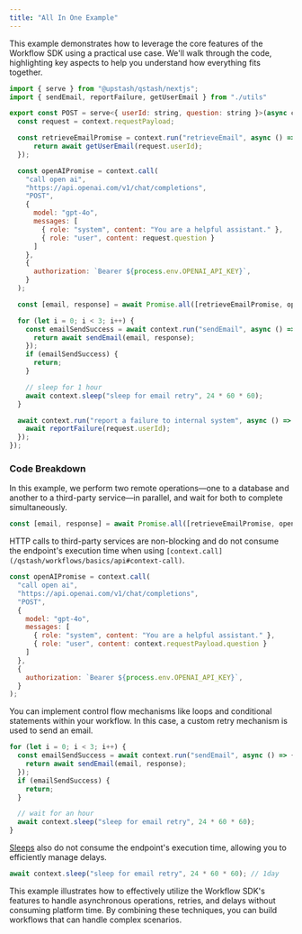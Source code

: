 ```yaml
---
title: "All In One Example"
---
```


This example demonstrates how to leverage the core features of the Workflow SDK using a practical use case. We'll walk through the code, highlighting key aspects to help you understand how everything fits together.

```javascript 
import { serve } from "@upstash/qstash/nextjs";
import { sendEmail, reportFailure, getUserEmail } from "./utils"

export const POST = serve<{ userId: string, question: string }>(async context => {
  const request = context.requestPayload;

  const retrieveEmailPromise = context.run("retrieveEmail", async () => {
      return await getUserEmail(request.userId);
  });

  const openAIPromise = context.call(
    "call open ai",
    "https://api.openai.com/v1/chat/completions",
    "POST", 
    {
      model: "gpt-4o",
      messages: [
        { role: "system", content: "You are a helpful assistant." },
        { role: "user", content: request.question }
      ]
    },
    {
      authorization: `Bearer ${process.env.OPENAI_API_KEY}`,
    }
  );

  const [email, response] = await Promise.all([retrieveEmailPromise, openAIPromise]);

  for (let i = 0; i < 3; i++) {
    const emailSendSuccess = await context.run("sendEmail", async () => {
      return await sendEmail(email, response);
    });
    if (emailSendSuccess) {
      return;
    }

    // sleep for 1 hour
    await context.sleep("sleep for email retry", 24 * 60 * 60);
  }

  await context.run("report a failure to internal system", async () => {
    await reportFailure(request.userId);
  });
});
```

### Code Breakdown

In this example, we perform two remote operations—one to a database and another to a third-party service—in parallel, and wait for both to complete simultaneously.

```javascript
const [email, response] = await Promise.all([retrieveEmailPromise, openAIPromise]);
```

HTTP calls to third-party services are non-blocking and do not consume the endpoint's execution time when using `[context.call](/qstash/workflows/basics/api#context-call)`.

```javascript
const openAIPromise = context.call(
  "call open ai",
  "https://api.openai.com/v1/chat/completions",
  "POST", 
  {
    model: "gpt-4o",
    messages: [
      { role: "system", content: "You are a helpful assistant." },
      { role: "user", content: context.requestPayload.question }
    ]
  },
  {
    authorization: `Bearer ${process.env.OPENAI_API_KEY}`,
  }
);
```

You can implement control flow mechanisms like loops and conditional statements within your workflow. In this case, a custom retry mechanism is used to send an email.

```javascript
for (let i = 0; i < 3; i++) {
  const emailSendSuccess = await context.run("sendEmail", async () => {
    return await sendEmail(email, response);
  });
  if (emailSendSuccess) {
    return;
  }

  // wait for an hour
  await context.sleep("sleep for email retry", 24 * 60 * 60);
}
```

[Sleeps](/qstash/workflows/basics/api#context-sleep) also do not consume the endpoint's execution time, allowing you to efficiently manage delays.

```javascript
await context.sleep("sleep for email retry", 24 * 60 * 60); // 1day
```

This example illustrates how to effectively utilize the Workflow SDK's features to handle asynchronous operations, retries, and delays without consuming platform time.
By combining these techniques, you can build workflows that can handle complex scenarios.
